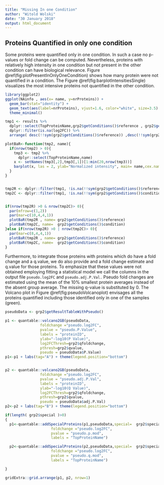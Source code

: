 ```yaml
---
title: "Missing In one Condition"
author: "Witold Wolski"
date: "30 January 2018"
output: html_document
---
```


\newpage

## Proteins Quantified in only one condition

Some proteins were quantified only in one condition. In such a case no p-values or fold change can be computed. Nevertheless, proteins with relatively high intensity in one condition but not present in the other condition can have biological relevance. Figure \@ref(fig:plotPresentInOnlyOneCondition) shows how many protein were not quantified in a condition. The Figure \@ref(fig:barplotIntensitiesSingle) visualizes the most intensive proteins not quantified in the other condition.



```r
library(ggplot2)
ggplot(NAinfo , aes(x= name, y=nrProteins)) +
  geom_bar(stat="identity") +
  geom_text(aes(label=nrProteins), vjust=1.6, color="white", size=3.5) +
  theme_minimal()

```



```r
tmp1 <- results %>%
  dplyr::select(TopProteinName,grp2$getConditions()$reference , grp2$getConditions()$condition,log2FC) %>%
  dplyr::filter(is.na(log2FC)) %>%
  arrange( desc(!!sym(grp2$getConditions()$reference)) ,desc(!!sym(grp2$getConditions()$condition)) )

```


```r

plotBaR<-function(tmp2, name){
  if(nrow(tmp2) > 0){
    tmp3 <- tmp2 %>%
      dplyr::select(TopProteinName,name)
    x <- setNames(tmp3[,2],tmp3[,1])[1:min(20,nrow(tmp3))]
    barplot(x, las = 2, ylab="Normalized intensity", main= name,cex.names=0.7, border="lightblue")
  }
}


tmp2R <- dplyr::filter(tmp1, !is.na(!!sym(grp2$getConditions()$reference)))
tmp2C <- dplyr::filter(tmp1, !is.na(!!sym(grp2$getConditions()$condition)))


if(nrow(tmp2R) >0 & nrow(tmp2C)> 0){
  par(mfrow=c(1,2))
  par(mar=c(10,4,4,1))
  plotBaR(tmp2R , name= grp2$getConditions()$reference)
  plotBaR(tmp2C, name=  grp2$getConditions()$condition)
}else if(nrow(tmp2R) >0 | nrow(tmp2C)> 0){
  par(mar=c(8,4,4,1))
  plotBaR(tmp2R , name= grp2$getConditions()$reference)
  plotBaR(tmp2C, name=  grp2$getConditions()$condition)
}

```


Furthermore, to integrate those proteins with proteins which do have a fold change and a q.value, we do also provide and a fold change estimate and q.value for those proteins. To emphasize that these values were not obtained employing fitting a statistical model we call the columns in the output file  `pseudo.log2FC` and `pseudo.adj.P.Val.` Pseudo fold changes are estimated using the mean of the 10% smallest protein averages instead of the absent group average. The missing q-value is substituted by 0. The Volcano plot in Figure \@ref(fig:pseudoVolcanoplot) envisages all the proteins quantified including those identified only in one of the samples (green).




```r
pseudoData <- grp2$getResultTableWithPseudo()

p1 <- quantable::volcano2GB(pseudoData,
                foldchange ="pseudo.log2FC",
                pvalue = "pseudo.P.Value",
                labels = "proteinID",
                ylab="-log10(P Value)",
                log2FCThresh=grp2$qfoldchange,
                pthresh=grp2$qvalue,
                pseudo = pseudoData$P.Value)
p1<-p1 + labs(tag="A") + theme(legend.position="bottom")


p2 <- quantable::volcano2GB(pseudoData,
                foldchange ="pseudo.log2FC",
                pvalue = "pseudo.adj.P.Val",
                labels = "proteinID",
                ylab="-log10(Q Value)",
                log2FCThresh=grp2$qfoldchange,
                pthresh=grp2$qvalue,
                pseudo = pseudoData$adj.P.Val)
p2<-p2 + labs(tag="B") + theme(legend.position="bottom")

if(length( grp2$special )>0)
{
  p1<-quantable::addSpecialProteins(p1,pseudoData,special=  grp2$special,
                     foldchange ="pseudo.log2FC",
                     pvalue = "pseudo.p.mod",
                     labels = "TopProteinName")

  p2<-quantable::addSpecialProteins(p2,pseudoData,special=  grp2$special,
                     foldchange ="pseudo.log2FC",
                     pvalue = "pseudo.q.mod",
                     labels = "TopProteinName")

}

gridExtra::grid.arrange(p1, p2, nrow=1)

```

\clearpage
